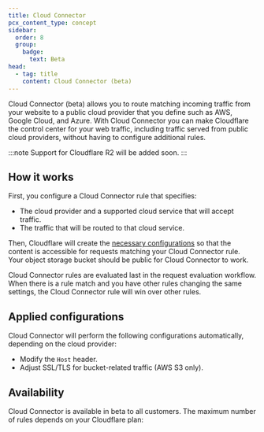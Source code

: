 ```yaml
---
title: Cloud Connector
pcx_content_type: concept
sidebar:
  order: 8
  group:
    badge:
      text: Beta
head:
  - tag: title
    content: Cloud Connector (beta)
---
```



Cloud Connector (beta) allows you to route matching incoming traffic from your website to a public cloud provider that you define such as AWS, Google Cloud, and Azure. With Cloud Connector you can make Cloudflare the control center for your web traffic, including traffic served from public cloud providers, without having to configure additional rules.

:::note
Support for Cloudflare R2 will be added soon.
:::

## How it works

First, you configure a Cloud Connector rule that specifies:

- The cloud provider and a supported cloud service that will accept traffic.
- The traffic that will be routed to that cloud service.

Then, Cloudflare will create the [necessary configurations](#applied-configurations) so that the content is accessible for requests matching your Cloud Connector rule. Your object storage bucket should be public for Cloud Connector to work.

Cloud Connector rules are evaluated last in the request evaluation workflow. When there is a rule match and you have other rules changing the same settings, the Cloud Connector rule will win over other rules.

## Applied configurations

Cloud Connector will perform the following configurations automatically, depending on the cloud provider:

- Modify the `Host` header.
- Adjust SSL/TLS for bucket-related traffic (AWS S3 only).

## Availability

Cloud Connector is available in beta to all customers. The maximum number of rules depends on your Cloudflare plan:

<FeatureTable id="rules.cloud_connector" />
